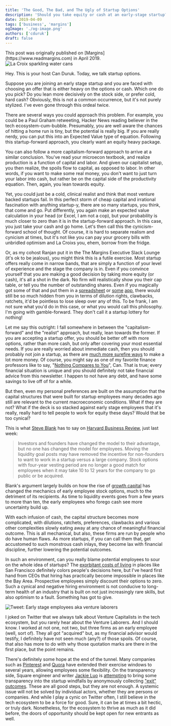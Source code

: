 ```yaml
---
title: 'The Good, The Bad, and The Ugly of Startup Options'
description: 'Should you take equity or cash at an early-stage startup? Exploring the tradeoffs when growth capital makes liquidity a decade away'
date: 2019-04-09
tags: ['business', 'margins']
ogImage: './og-image.png'
authors: ['cduruk']
draft: false
---
```




<Callout variant="note">
This post was originally published on [Margins](https://www.readmargins.com) in April 2019.
</Callout>

<Image src={headerImage} alt="La Croix sparkling water cans" />

Hey. This is your host Can Duruk. Today, we talk startup options.

Suppose you are joining an early stage startup and you are faced with choosing an offer that is either heavy on the options or cash. Which one do you pick? Do you lean more decisively on the stock side, or prefer cold, hard cash? Obviously, this is not a common occurrence, but it's not purely stylized. I've even gone through this ordeal twice.

There are several ways you could approach this problem. For example, you could be a Paul Graham retweeting, Hacker News reading believer in the tech ecosystem-cum-bubble. Presumably, you are well aware the chances of hitting a home run is tiny, but the potential is really big. If you are really nerdy, you can put this into an Expected Value type of equation. Following this startup-forward approach, you clearly want an equity heavy package.

You can also follow a more capitalism-forward approach to arrive at a similar conclusion. You've read your microecon textbook, and realize production is a function of capital and labor. And given our capitalist setup, you then realize, the spoils flow to capital, as opposed to labor. In other words, if you want to make some real money, you don't want to just turn your labor into cash, but rather be on the capital side of the productivity equation. Then, again, you lean towards equity.

Yet, you could just be a cold, clinical realist and think that most venture backed startups fail. In this perfect storm of cheap capital and irrational fascination with anything startup-y, there are so many startups, you think, that come and go. Put differently, you again make an expected value calculation in your head (or Excel, I am not a cop), but your probability is much closer to zero than it is in the startup-forward approach. In this case, you just take your cash and go home. Let's then call this the cynicism-forward school of thought. Of course, it is hard to separate realism and cynicism at times, but it's not like you can pay your grocery bills with unbridled optimism and La Croixs you, ehem, borrow from the fridge.

Or, as my cohost Ranjan put it in the The Margins Executive Slack Lounge (it's ok to be jealous), you might think this is a futile exercise. Most startup offers really come in narrow bands, that are simply a function of your level of experience and the stage the company is in. Even if you convince yourself that you are making a good decision by taking more equity (or cash), it's all a shot in the dark. No firm will realistically show you their cap table, or tell you the number of outstanding shares. Even if you magically got some of that and put them in a [spreadsheet](http://www.option-price.com/) or [some](https://tldroptions.io/) [app](https://comp.data.frontapp.com/), there would still be so much hidden from you in terms of dilution rights, clawbacks, ratchets, it'd be pointless to lose sleep over any of this. To be frank, I am not sure what you'd do in this case, or what you would call this philosophy. I'm going with gamble-forward. They don't call it a startup lottery for nothing!

Let me say this outright: I fall somewhere in between the "capitalism-forward" and the "realist" approach, but really, lean towards the former. If you are accepting a startup offer, you should be better off with more options, rather than more cash, but only after covering your most essential needs. If you are really worried about immediate cash, then you should probably not join a startup, as there are [much more surefire ways](https://danluu.com/startup-options/) to make a lot more money. Of course, you might say as one of my favorite finance professors like to say, "[Nothing Compares to You](https://www.youtube.com/watch?v=0-EF60neguk)", Can. That is true; every financial situation is unique and you should definitely not take financial advice from this newsletter. I happen to not have any debt, and have some savings to live off of for a while.

But then, even my personal preferences are built on the assumption that the capital structures that were built for startup employees many decades ago still are relevant to the current macroeconomic conditions. What if they are not? What if the deck is so stacked against early stage employees that it's really, really hard to tell people to work for equity these days? Would that be too cynical?

This is what [Steve Blank](https://hbr.org/2019/04/why-the-ipo-market-is-in-trouble) has to say on [Harvard Business Review](https://hbr.org/2019/04/how-to-make-startup-stock-options-a-better-deal-for-employees), just last week:

> Investors and founders have changed the model to their advantage, but no one has changed the model for employees. Moving the liquidity goal posts may have removed the incentive for non-founders to want to work in a startup versus a large company. Stock options with four-year vesting period are no longer a good match for employees when it may take 10 to 12 years for the company to go public or be acquired.

Blank's argument largely builds on how the rise of [growth capital](/blog/please-make-money/) has changed the mechanics of early employee stock options, much to the detriment of its recipients. As time to liquidity events goes from a few years to more than ten, the early employees who forego cash see more uncertainty build up.

With each infusion of cash, the capital structure becomes more complicated, with dilutions, ratchets, preferences, clawbacks and various other complexities slowly eating away at any chance of meaningful financial outcome. This is all mechanical, but also, these firms are run by people who do have human flaws. As more startups, if you can call them that, get accustomed to such monstrous cash inlays, they become lax with financial discipline, further lowering the potential outcomes.

In such an environment, can you really blame potential employees to sour on the whole idea of startups? The [exorbitant costs of living](https://www.housingwire.com/articles/48692-zumper-dwindling-supply-job-migration-driving-up-san-francisco-rents) in places like San Francisco definitely colors people's decisions here, but I've heard first hand from CEOs that hiring has practically become impossible in places like the Bay Area. Prospective employees simply discount their options to zero. Such a cynical and negative hiring environment is not conducive to long-term health of an industry that is built on not just increasingly rare skills, but also optimism to a fault. Something has got to give.

<Image src={twitterImage} alt="Tweet: Early stage employees aka venture laborers" />

I joked on Twitter that we always talk about Venture Capitalists in the tech ecosystem, but you rarely hear about the Venture Laborers. And I should know. I worked at not one, not two, but three firms as an early employee (well, sort of). They all got "acquired" but, as my financial advisor would testify, I definitely have not seen much (any?) of those spoils. Of course, that also has more to do with why those quotation marks are there in the first place, but the point remains.

There's definitely some hope at the end of the tunnel. Many companies such as [Pinterest](https://medium.com/@Pinterest_Engineering/re-pinning-pinterest-options-a9733c5088e5) and [Quora](https://www.fastcompany.com/90231984/quora-just-gave-current-and-former-employees-10-years-to-exercise-their-stock-options) have extended their exercise windows to several years, allowing employees some flexibility. On the transparency side, Square engineer and writer [Jackie Luo](https://twitter.com/jackiehluo) is [attempting](https://twitter.com/jackiehluo/status/1110961230083022849) to bring some transparency into the startup windfalls by anonymously collecting ["exit" outcomes](https://twitter.com/jackiehluo/status/1113168098487119874). These are all good steps, but they are not enough. A systemic issue will not be solved by individual actors, whether they are persons or companies. And while I play a cynic on Twitter often, I still believe in the tech ecosystem to be a force for good. Sure, it can be at times a bit hectic, or truly dark. Nonetheless, for the ecosystem to thrive as much as it did before, the doors of opportunity should be kept open for new entrants as well.
